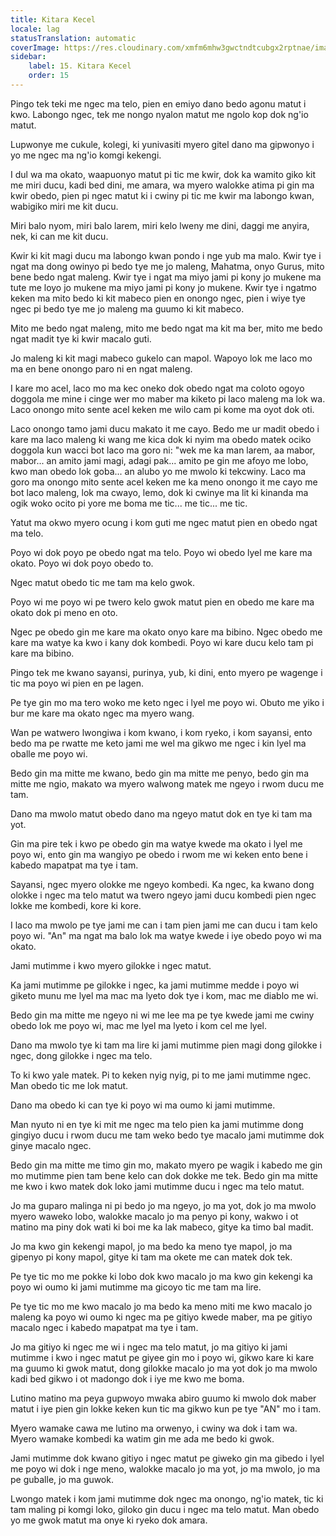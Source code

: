 ```yaml
---
title: Kitara Kecel
locale: lag
statusTranslation: automatic
coverImage: https://res.cloudinary.com/xmfm6mhw3gwctndtcubgx2rptnae/image/upload/v1740337243/small_cover_educacion_fundamental_a051170f1c.webp
sidebar:
    label: 15. Kitara Kecel
    order: 15
---
```

Pingo tek teki me ngec ma telo, pien en emiyo dano bedo agonu matut i kwo. Labongo ngec, tek me nongo nyalon matut me ngolo kop dok ng'io matut.

Lupwonye me cukule, kolegi, ki yunivasiti myero gitel dano ma gipwonyo i yo me ngec ma ng'io komgi kekengi.

I dul wa ma okato, waapuonyo matut pi tic me kwir, dok ka wamito giko kit me miri ducu, kadi bed dini, me amara, wa myero walokke atima pi gin ma kwir obedo, pien pi ngec matut ki i cwiny pi tic me kwir ma labongo kwan, wabigiko miri me kit ducu.

Miri balo nyom, miri balo larem, miri kelo lweny me dini, daggi me anyira, nek, ki can me kit ducu.

Kwir ki kit magi ducu ma labongo kwan pondo i nge yub ma malo. Kwir tye i ngat ma dong owinyo pi bedo tye me jo maleng, Mahatma, onyo Gurus, mito bene bedo ngat maleng. Kwir tye i ngat ma miyo jami pi kony jo mukene ma tute me loyo jo mukene ma miyo jami pi kony jo mukene. Kwir tye i ngatmo keken ma mito bedo ki kit mabeco pien en onongo ngec, pien i wiye tye ngec pi bedo tye me jo maleng ma guumo ki kit mabeco.

Mito me bedo ngat maleng, mito me bedo ngat ma kit ma ber, mito me bedo ngat madit tye ki kwir macalo guti.

Jo maleng ki kit magi mabeco gukelo can mapol. Wapoyo lok me laco mo ma en bene onongo paro ni en ngat maleng.

I kare mo acel, laco mo ma kec oneko dok obedo ngat ma coloto ogoyo doggola me mine i cinge wer mo maber ma kiketo pi laco maleng ma lok wa. Laco onongo mito sente acel keken me wilo cam pi kome ma oyot dok oti.

Laco onongo tamo jami ducu makato it me cayo. Bedo me ur madit obedo i kare ma laco maleng ki wang me kica dok ki nyim ma obedo matek ociko doggola kun wacci bot laco ma goro ni: "wek me ka man larem, aa mabor, mabor... an amito jami magi, adagi pak... amito pe gin me afoyo me lobo, kwo man obedo lok goba... an alubo yo me mwolo ki tekcwiny. Laco ma goro ma onongo mito sente acel keken me ka meno onongo it me cayo me bot laco maleng, lok ma cwayo, lemo, dok ki cwinye ma lit ki kinanda ma ogik woko ocito pi yore me boma me tic... me tic... me tic.

Yatut ma okwo myero ocung i kom guti me ngec matut pien en obedo ngat ma telo.

Poyo wi dok poyo pe obedo ngat ma telo. Poyo wi obedo lyel me kare ma okato. Poyo wi dok poyo obedo to.

Ngec matut obedo tic me tam ma kelo gwok.

Poyo wi me poyo wi pe twero kelo gwok matut pien en obedo me kare ma okato dok pi meno en oto.

Ngec pe obedo gin me kare ma okato onyo kare ma bibino. Ngec obedo me kare ma watye ka kwo i kany dok kombedi. Poyo wi kare ducu kelo tam pi kare ma bibino.

Pingo tek me kwano sayansi, purinya, yub, ki dini, ento myero pe wagenge i tic ma poyo wi pien en pe lagen.

Pe tye gin mo ma tero woko me keto ngec i lyel me poyo wi. Obuto me yiko i bur me kare ma okato ngec ma myero wang.

Wan pe watwero lwongiwa i kom kwano, i kom ryeko, i kom sayansi, ento bedo ma pe rwatte me keto jami me wel ma gikwo me ngec i kin lyel ma oballe me poyo wi.

Bedo gin ma mitte me kwano, bedo gin ma mitte me penyo, bedo gin ma mitte me ngio, makato wa myero walwong matek me ngeyo i rwom ducu me tam.

Dano ma mwolo matut obedo dano ma ngeyo matut dok en tye ki tam ma yot.

Gin ma pire tek i kwo pe obedo gin ma watye kwede ma okato i lyel me poyo wi, ento gin ma wangiyo pe obedo i rwom me wi keken ento bene i kabedo mapatpat ma tye i tam.

Sayansi, ngec myero olokke me ngeyo kombedi. Ka ngec, ka kwano dong olokke i ngec ma telo matut wa twero ngeyo jami ducu kombedi pien ngec lokke me kombedi, kore ki kore.

I laco ma mwolo pe tye jami me can i tam pien jami me can ducu i tam kelo poyo wi. "An" ma ngat ma balo lok ma watye kwede i iye obedo poyo wi ma okato.

Jami mutimme i kwo myero gilokke i ngec matut.

Ka jami mutimme pe gilokke i ngec, ka jami mutimme medde i poyo wi giketo munu me lyel ma mac ma lyeto dok tye i kom, mac me diablo me wi.

Bedo gin ma mitte me ngeyo ni wi me lee ma pe tye kwede jami me cwiny obedo lok me poyo wi, mac me lyel ma lyeto i kom cel me lyel.

Dano ma mwolo tye ki tam ma lire ki jami mutimme pien magi dong gilokke i ngec, dong gilokke i ngec ma telo.

To ki kwo yale matek. Pi to keken nyig nyig, pi to me jami mutimme ngec. Man obedo tic me lok matut.

Dano ma obedo ki can tye ki poyo wi ma oumo ki jami mutimme.

Man nyuto ni en tye ki mit me ngec ma telo pien ka jami mutimme dong gingiyo ducu i rwom ducu me tam weko bedo tye macalo jami mutimme dok ginye macalo ngec.

Bedo gin ma mitte me timo gin mo, makato myero pe wagik i kabedo me gin mo mutimme pien tam bene kelo can dok dokke me tek. Bedo gin ma mitte me kwo i kwo matek dok loko jami mutimme ducu i ngec ma telo matut.

Jo ma guparo malinga ni pi bedo jo ma ngeyo, jo ma yot, dok jo ma mwolo myero waweko lobo, walokke macalo jo ma penyo pi kony, wakwo i ot matino ma piny dok wati ki boi me ka lak mabeco, gitye ka timo bal madit.

Jo ma kwo gin kekengi mapol, jo ma bedo ka meno tye mapol, jo ma gipenyo pi kony mapol, gitye ki tam ma okete me can matek dok tek.

Pe tye tic mo me pokke ki lobo dok kwo macalo jo ma kwo gin kekengi ka poyo wi oumo ki jami mutimme ma gicoyo tic me tam ma lire.

Pe tye tic mo me kwo macalo jo ma bedo ka meno miti me kwo macalo jo maleng ka poyo wi oumo ki ngec ma pe gitiyo kwede maber, ma pe gitiyo macalo ngec i kabedo mapatpat ma tye i tam.

Jo ma gitiyo ki ngec me wi i ngec ma telo matut, jo ma gitiyo ki jami mutimme i kwo i ngec matut pe giyee gin mo i poyo wi, gikwo kare ki kare ma guumo ki gwok matut, dong gilokke macalo jo ma yot dok jo ma mwolo kadi bed gikwo i ot madongo dok i iye me kwo me boma.

Lutino matino ma peya gupwoyo mwaka abiro guumo ki mwolo dok maber matut i iye pien gin lokke keken kun tic ma gikwo kun pe tye "AN" mo i tam.

Myero wamake cawa me lutino ma orwenyo, i cwiny wa dok i tam wa. Myero wamake kombedi ka watim gin me ada me bedo ki gwok.

Jami mutimme dok kwano gitiyo i ngec matut pe giweko gin ma gibedo i lyel me poyo wi dok i nge meno, walokke macalo jo ma yot, jo ma mwolo, jo ma pe guballe, jo ma guwok.

Lwongo matek i kom jami mutimme dok ngec ma onongo, ng'io matek, tic ki tam maling pi komgi loko, giloko gin ducu i ngec ma telo matut. Man obedo yo me gwok matut ma onye ki ryeko dok amara.

